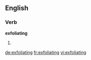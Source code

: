 ==English==

===Verb===
'''exfoliating'''

# {{present participle of|[[exfoliate]]}}

[[de:exfoliating]]
[[fr:exfoliating]]
[[vi:exfoliating]]